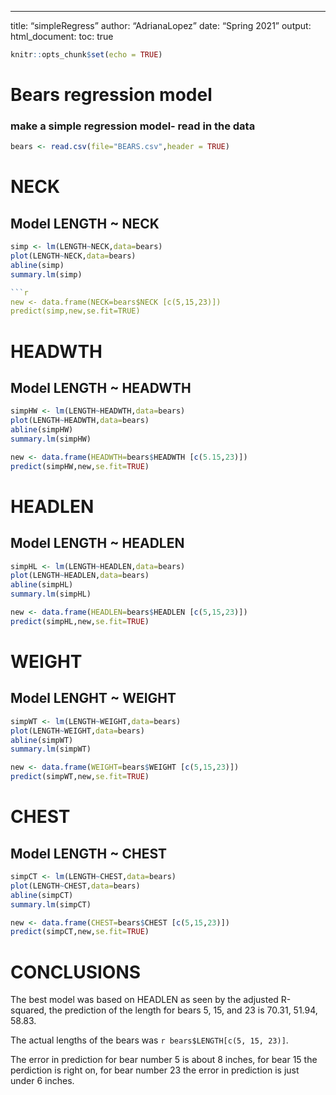 ---
title: "simpleRegress"
author: "AdrianaLopez"
date: "Spring 2021"
output:
    html_document:
      toc: true

```r
knitr::opts_chunk$set(echo = TRUE)
```
# Bears regression model
### make a simple regression model- read in the data
    
```r
bears <- read.csv(file="BEARS.csv",header = TRUE)
```
# NECK
## Model LENGTH ~ NECK   

```r
simp <- lm(LENGTH~NECK,data=bears)
plot(LENGTH~NECK,data=bears)
abline(simp)
summary.lm(simp)

```r
new <- data.frame(NECK=bears$NECK [c(5,15,23)])
predict(simp,new,se.fit=TRUE)
```


# HEADWTH
## Model LENGTH ~ HEADWTH

```r
simpHW <- lm(LENGTH~HEADWTH,data=bears)
plot(LENGTH~HEADWTH,data=bears)
abline(simpHW)
summary.lm(simpHW)
```

```r
new <- data.frame(HEADWTH=bears$HEADWTH [c(5.15,23)])
predict(simpHW,new,se.fit=TRUE)
```


# HEADLEN
## Model LENGTH ~ HEADLEN


```r
simpHL <- lm(LENGTH~HEADLEN,data=bears)
plot(LENGTH~HEADLEN,data=bears)
abline(simpHL)
summary.lm(simpHL)
```

```r
new <- data.frame(HEADLEN=bears$HEADLEN [c(5,15,23)])
predict(simpHL,new,se.fit=TRUE)
```


# WEIGHT
## Model LENGHT ~ WEIGHT


```r
simpWT <- lm(LENGTH~WEIGHT,data=bears)
plot(LENGTH~WEIGHT,data=bears)
abline(simpWT)
summary.lm(simpWT)
```
```r
new <- data.frame(WEIGHT=bears$WEIGHT [c(5,15,23)])
predict(simpWT,new,se.fit=TRUE)
```


# CHEST
## Model LENGTH ~ CHEST

```r
simpCT <- lm(LENGTH~CHEST,data=bears)
plot(LENGTH~CHEST,data=bears)
abline(simpCT)
summary.lm(simpCT)
```

```r
new <- data.frame(CHEST=bears$CHEST [c(5,15,23)])
predict(simpCT,new,se.fit=TRUE)
```

# CONCLUSIONS


The best model was based on HEADLEN as seen by the adjusted R-squared, the prediction of the length for bears 5, 15, and 23 is
70.31, 51.94, 58.83.  

The actual lengths of the bears was
`r bears$LENGTH[c(5, 15, 23)]`.  


The error in prediction for bear number 5 is about 8 inches, for bear 15 the perdiction is right on, for bear number 23 the error in prediction is just under 6 inches.